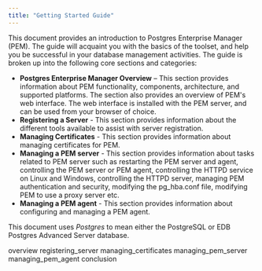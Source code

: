 ```yaml
---
title: "Getting Started Guide"
---
```


This document provides an introduction to Postgres Enterprise Manager (PEM). The guide will acquaint you with the basics of the toolset, and help you be successful in your database management activities. The guide is broken up into the following core sections and categories:

-   **Postgres Enterprise Manager Overview** – This section provides information about PEM functionality, components, architecture, and supported platforms. The section also provides an overview of PEM's web interface. The web interface is installed with the PEM server, and can be used from your browser of choice.
-   **Registering a Server** - This section provides information about the different tools available to assist with server registration.
-   **Managing Certificates** - This section provides information about managing certificates for PEM.
-   **Managing a PEM server** - This section provides information about tasks related to PEM server such as restarting the PEM server and agent, controlling the PEM server or PEM agent, controlling the HTTPD service on Linux and Windows, controlling the HTTPD server, managing PEM authentication and security, modifying the pg_hba.conf file, modifying PEM to use a proxy server etc.
-   **Managing a PEM agent** - This section provides information about configuring and managing a PEM agent.

This document uses *Postgres* to mean either the PostgreSQL or EDB Postgres Advanced Server database.

<div class="toctree" maxdepth="3">

overview registering_server managing_certificates managing_pem_server managing_pem_agent conclusion

</div>
